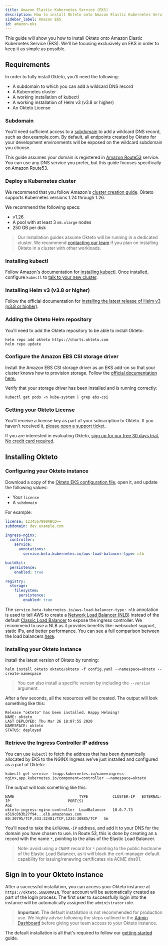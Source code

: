 ```yaml
---
title: Amazon Elastic Kubernetes Service (EKS)
description: How to install Okteto onto Amazon Elastic Kubernetes Service (EKS)
sidebar_label: Amazon EKS
id: amazon-eks
---
```


This guide will show you how to install Okteto onto Amazon Elastic Kubernetes Service (EKS). We'll be focusing exclusively on EKS in order to keep it as simple as possible.

## Requirements

In order to fully install Okteto, you'll need the following:

- A subdomain to which you can add a wildcard DNS record
- A Kubernetes cluster
- A working installation of kubectl
- A working installation of Helm v3 (v3.8 or higher)
- An Okteto License

### Subdomain

You'll need sufficient access to a [subdomain](reference/helm-chart-values.mdx#subdomain) to add a wildcard DNS record, such as dev.example.com.
By default, all endpoints created by Okteto for your development environments will be exposed on the wildcard subdomain you choose.

This guide assumes your domain is registered in [Amazon Route53](https://aws.amazon.com/route53/) service.
You can use any DNS service you prefer, but this guide focuses specifically on Amazon Route53.

### Deploy a Kubernetes cluster

We recommend that you follow Amazon's [cluster creation guide](https://docs.aws.amazon.com/eks/latest/userguide/create-cluster.html).
Okteto supports Kubernetes versions 1.24 through 1.26.

We recommend the following specs:
- v1.26
- A pool with at least 3 `m5.xlarge` nodes
- 250 GB per disk

> Our installation guides assume Okteto will be running in a dedicated cluster. We recommend [contacting our team](https://www.okteto.com/contact/) if you plan on installing Okteto in a cluster with other workloads.

### Installing kubectl

Follow Amazon's documentation for [installing kubectl](https://docs.aws.amazon.com/eks/latest/userguide/install-kubectl.html). Once installed, configure `kubectl` to [talk to your new cluster](https://docs.aws.amazon.com/eks/latest/userguide/create-kubeconfig.html).

### Installing Helm v3 (v3.8 or higher)

Follow the official documentation for [installing the latest release of Helm v3 (v3.8 or higher)](https://helm.sh/docs/intro/install/).

### Adding the Okteto Helm repository

You'll need to add the Okteto repository to be able to install Okteto:

```console
helm repo add okteto https://charts.okteto.com
helm repo update
```

### Configure the Amazon EBS CSI storage driver
Install the Amazon EBS CSI storage driver as an EKS add-on so that your cluster knows how to provision storage. Follow the [official documentation here.](https://docs.aws.amazon.com/eks/latest/userguide/managing-ebs-csi.html#adding-ebs-csi-eks-add-on)

Verify that your storage driver has been installed and is running correctly:
```
kubectl get pods -n kube-system | grep ebs-csi
```

### Getting your Okteto License

You'll receive a license key as part of your subscription to Okteto. If you haven't received it, [please open a support ticket](https://okteto.com/support).

If you are interested in evaluating Okteto, [sign up for our free 30 days trial.  No credit card required](https://www.okteto.com/free-trial/).

## Installing Okteto

### Configuring your Okteto instance

Download a copy of the [Okteto EKS configuration file](https://www.okteto.com/docs/self-hosted/eks/config.yaml), open it, and update the following values:

- Your `license`
- A `subdomain`

For example:

```yaml
license: 1234567890ABCD==
subdomain: dev.example.com

ingress-nginx:
  controller:
    service:
      annotations:
        service.beta.kubernetes.io/aws-load-balancer-type: nlb

buildkit:
  persistence:
    enabled: true

registry:
  storage:
    filesystem:
      persistence:
        enabled: true
```

The `service.beta.kubernetes.io/aws-load-balancer-type: nlb` annotation is used to tell AWS to create a [Network Load Balancer (NLB)](https://docs.aws.amazon.com/elasticloadbalancing/latest/network/introduction.html) instead of the default [Classic Load Balancer](https://docs.aws.amazon.com/elasticloadbalancing/latest/classic/introduction.html) to expose the ingress controller. We recommend to use a NLB as it provides benefits like: websocket support, static IPs, and better performance. You can see a full comparison between the load balancers [here](https://aws.amazon.com/elasticloadbalancing/features/).

### Installing your Okteto instance

Install the latest version of Okteto by running:

```console
helm install okteto okteto/okteto -f config.yaml --namespace=okteto --create-namespace
```

> You can also install a specific version by including the `--version` argument.

After a few seconds, all the resources will be created. The output will look something like this:

```
Release "okteto" has been installed. Happy Helming!
NAME: okteto
LAST DEPLOYED: Thu Mar 26 18:07:55 2020
NAMESPACE: okteto
STATUS: deployed
```

### Retrieve the Ingress Controller IP address

You can use `kubectl` to fetch the address that has been dynamically allocated by EKS to the NGINX Ingress we've just installed and configured as a part of Okteto:

```console
kubectl get service -l=app.kubernetes.io/name=ingress-nginx,app.kubernetes.io/component=controller --namespace=okteto
```

The output will look something like this:

```
NAME                             TYPE           CLUSTER-IP   EXTERNAL-IP                          PORT(S)                                     AGE
okteto-ingress-nginx-controller  LoadBalancer   10.0.7.73    a519c8b3b27f94...elb.amazonaws.com   80:30795/TCP,443:32481/TCP,1234:30885/TCP   5m
```

You'll need to take the `EXTERNAL-IP` address, and add it to your DNS for the domain you have chosen to use. In Route 53, this is done by creating an `A` record with the name  `*`, pointing to the alias of the Elastic Load Balancer.

> Note: avoid using a `CNAME` record for `*` pointing to the public hostname of the Elastic Load Balancer, as it will block the cert-manager default capability for issuing/renewing certificates via ACME dns01.

## Sign in to your Okteto instance

After a successful installation, you can access your Okteto instance at `https://okteto.SUBDOMAIN`. Your account will be automatically created as part of the login process. The first user to successfully login into the instance will be automatically assigned the `administrator` role.

> **Important**: The default installation is not recommended for production use. We highly advise following the steps outlined in the [Admin Dashboard](admin/dashboard.mdx#installation) before giving your team access to your Okteto instance.

The default installation is all that's required to follow our [getting started](get-started/install-okteto-cli.mdx) guide.
